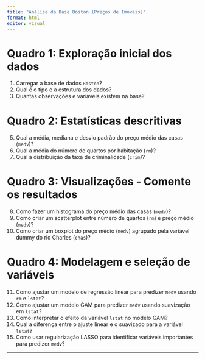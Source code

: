 ```yaml
---
title: "Análise da Base Boston (Preços de Imóveis)"
format: html
editor: visual
---
```


# Quadro 1: Exploração inicial dos dados

1. Carregar a base de dados `Boston`?  
2. Qual é o tipo e a estrutura dos dados?  
3. Quantas observações e variáveis existem na base?  

# Quadro 2: Estatísticas descritivas

5. Qual a média, mediana e desvio padrão do preço médio das casas (`medv`)?  
6. Qual a média do número de quartos por habitação (`rm`)?  
7. Qual a distribuição da taxa de criminalidade (`crim`)?  

# Quadro 3: Visualizações - Comente os resultados

8. Como fazer um histograma do preço médio das casas (`medv`)?  
9. Como criar um scatterplot entre número de quartos (`rm`) e preço médio (`medv`)?  
10. Como criar um boxplot do preço médio (`medv`) agrupado pela variável dummy do rio Charles (`chas`)?  

# Quadro 4: Modelagem e seleção de variáveis

11. Como ajustar um modelo de regressão linear para predizer `medv` usando `rm` e `lstat`?  
12. Como ajustar um modelo GAM para predizer `medv` usando suavização em `lstat`?  
13. Como interpretar o efeito da variável `lstat` no modelo GAM?  
14. Qual a diferença entre o ajuste linear e o suavizado para a variável `lstat`?  
15. Como usar regularização LASSO para identificar variáveis importantes para predizer `medv`?  

---